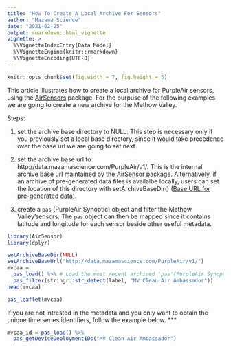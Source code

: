 ```yaml
---
title: "How To Create A Local Archive For Sensors"
author: "Mazama Science"
date: "2021-02-25"
output: rmarkdown::html_vignette
vignette: >
  %\VignetteIndexEntry{Data Model}
  %\VignetteEngine{knitr::rmarkdown}
  %\VignetteEncoding{UTF-8}
---
```


```r
knitr::opts_chunk$set(fig.width = 7, fig.height = 5)
```

This article illustrates how to create a local archive for PurpleAir sensors, using the [AirSensors](https://mazamascience.github.io/AirSensor/index.html) package. For the purpuse of the following examples we are going to create a new archive for the Methow Valley.

Steps:

1. set the archive base directory to NULL. This step is necessary only if you previously set a local base directory, since it would take precedence over the base url we are going to set next.

2. set the archive base url to http://data.mazamascience.com/PurpleAir/v1/. This is the internal archive base url maintained by the AirSensor package. Alternatively, if an archive of pre-generated data files is availalbe locally, users can set the location of this directory with setArchiveBaseDir() ([Base URL for pre-generated data](https://mazamascience.github.io/AirSensor/reference/ArchiveBaseUrl.html)). 

3. create a `pas` (PurpleAir Synoptic) object and filter the Methow Valley'sensors. The `pas` object can then be mapped since it contains latitude 
and longitude for each sensor beside other useful metadata. 
```r
library(AirSensor)
library(dplyr)

setArchiveBaseDir(NULL)
setArchiveBaseUrl("http://data.mazamascience.com/PurpleAir/v1/")
mvcaa =
  pas_load() %>% # Load the most recent archived 'pas'(PurpleAir Synoptic)
  pas_filter(stringr::str_detect(label, "MV Clean Air Ambassador"))
head(mvcaa)

pas_leaflet(mvcaa)
```

If you are not intrested in the metadata and you only want to obtain the unique time series identifiers, follow the example below. ***

```r
mvcaa_id = pas_load() %>%
  pas_getDeviceDeploymentIDs("MV Clean Air Ambassador")
```

